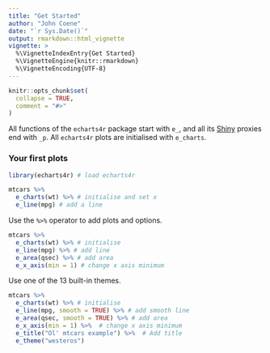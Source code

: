 ```yaml
---
title: "Get Started"
author: "John Coene"
date: "`r Sys.Date()`"
output: rmarkdown::html_vignette
vignette: >
  %\VignetteIndexEntry{Get Started}
  %\VignetteEngine{knitr::rmarkdown}
  %\VignetteEncoding{UTF-8}
---
```


```r
knitr::opts_chunk$set(
  collapse = TRUE,
  comment = "#>"
)
```

All functions of the `echarts4r` package start with `e_`, and all its [Shiny](https://shiny.rstudio.com/) proxies end with `_p`. All `echarts4r` plots are initialised with `e_charts`.

### Your first plots

```r
library(echarts4r) # load echarts4r

mtcars %>% 
  e_charts(wt) %>% # initialise and set x
  e_line(mpg) # add a line
```

Use the `%>%` operator to add plots and options.

```r
mtcars %>% 
  e_charts(wt) %>% # initialise
  e_line(mpg) %>% # add line
  e_area(qsec) %>% # add area
  e_x_axis(min = 1) # change x axis minimum
```

Use one of the 13 built-in themes.

```r
mtcars %>% 
  e_charts(wt) %>% # initialise
  e_line(mpg, smooth = TRUE) %>% # add smooth line
  e_area(qsec, smooth = TRUE) %>% # add area
  e_x_axis(min = 1) %>%  # change x axis minimum
  e_title("Ol' mtcars example") %>%  # Add title
  e_theme("westeros")
```